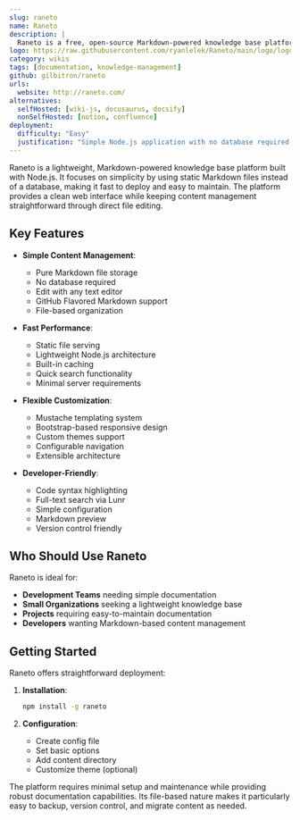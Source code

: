 ```yaml
---
slug: raneto
name: Raneto
description: |
  Raneto is a free, open-source Markdown-powered knowledge base platform built on Node.js. It uses static Markdown files to create documentation without requiring a database.
logo: https://raw.githubusercontent.com/ryanlelek/Raneto/main/logo/logo_readme.png
category: wikis
tags: [documentation, knowledge-management]
github: gilbitron/raneto
urls:
  website: http://raneto.com/
alternatives:
  selfHosted: [wiki-js, docusaurus, docsify]
  nonSelfHosted: [notion, confluence]
deployment:
  difficulty: "Easy"
  justification: "Simple Node.js application with no database required. Installation involves basic npm commands."
---
```


Raneto is a lightweight, Markdown-powered knowledge base platform built with Node.js.
It focuses on simplicity by using static Markdown files instead of a database,
making it fast to deploy and easy to maintain. The platform provides a clean web
interface while keeping content management straightforward through direct file
editing.

## Key Features

- **Simple Content Management**:

  - Pure Markdown file storage
  - No database required
  - Edit with any text editor
  - GitHub Flavored Markdown support
  - File-based organization

- **Fast Performance**:

  - Static file serving
  - Lightweight Node.js architecture
  - Built-in caching
  - Quick search functionality
  - Minimal server requirements

- **Flexible Customization**:

  - Mustache templating system
  - Bootstrap-based responsive design
  - Custom themes support
  - Configurable navigation
  - Extensible architecture

- **Developer-Friendly**:
  - Code syntax highlighting
  - Full-text search via Lunr
  - Simple configuration
  - Markdown preview
  - Version control friendly

## Who Should Use Raneto

Raneto is ideal for:

- **Development Teams** needing simple documentation
- **Small Organizations** seeking a lightweight knowledge base
- **Projects** requiring easy-to-maintain documentation
- **Developers** wanting Markdown-based content management

## Getting Started

Raneto offers straightforward deployment:

1. **Installation**:

   ```bash
   npm install -g raneto
   ```

2. **Configuration**:
   - Create config file
   - Set basic options
   - Add content directory
   - Customize theme (optional)

The platform requires minimal setup and maintenance while providing robust
documentation capabilities. Its file-based nature makes it particularly easy
to backup, version control, and migrate content as needed.
